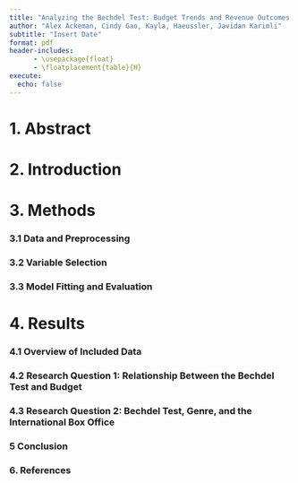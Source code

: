 ```yaml
---
title: "Analyzing the Bechdel Test: Budget Trends and Revenue Outcomes in Cinema"
author: "Alex Ackeman, Cindy Gao, Kayla, Haeussler, Javidan Karimli"
subtitle: "Insert Date"
format: pdf
header-includes:
      - \usepackage{float}
      - \floatplacement{table}{H}
execute:
  echo: false
---
```


# 1. Abstract


# 2. Introduction


# 3. Methods

### 3.1 Data and Preprocessing



### 3.2 Variable Selection



### 3.3 Model Fitting and Evaluation



# 4. Results

### 4.1 Overview of Included Data

### 4.2 Research Question 1: Relationship Between the Bechdel Test and Budget



### 4.3 Research Question 2: Bechdel Test, Genre, and the International Box Office



### 5 Conclusion


### 6. References
